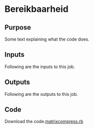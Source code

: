 # Bereikbaarheid




::: {.nav-pills}
::: {.panel-tabset}

## Purpose

Some text explaining what the code does.



## Inputs

Following are the inputs to this job.

## Outputs

Following are the outputs to this job.

## Code

Download the code.[matrixcompress.rb](../first.rb)



:::
:::